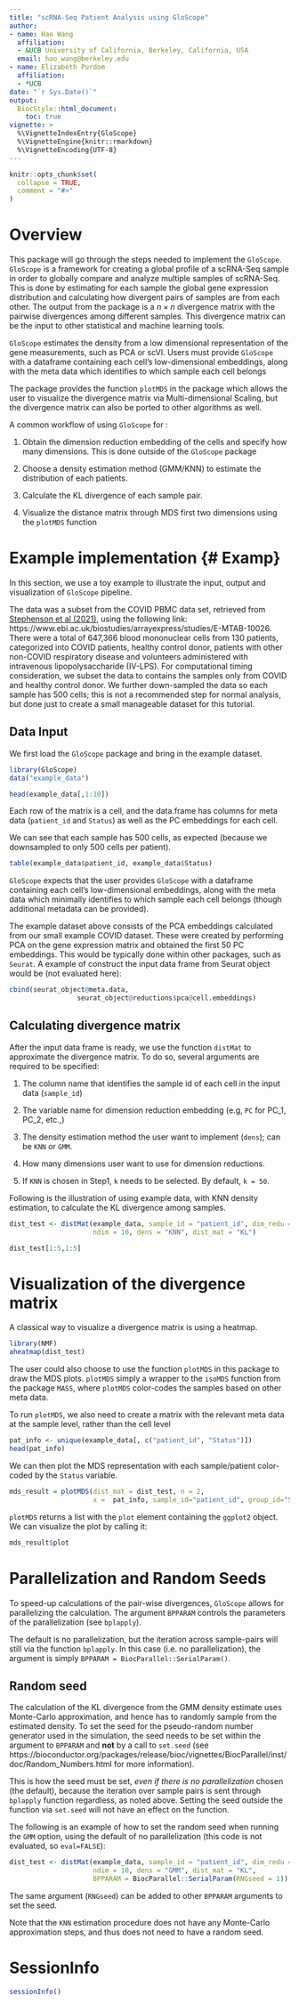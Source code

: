 ```yaml
---
title: "scRNA-Seq Patient Analysis using GloScope"
author:
- name: Hao Wang
  affiliation:
  - &UCB University of California, Berkeley, California, USA
  email: hao_wang@berkeley.edu
- name: Elizabeth Purdom
  affiliation:
  - *UCB
date: "`r Sys.Date()`"
output: 
  BiocStyle::html_document:
    toc: true
vignette: >
  %\VignetteIndexEntry{GloScope}
  %\VignetteEngine{knitr::rmarkdown}
  %\VignetteEncoding{UTF-8}
---
```


```r
knitr::opts_chunk$set(
  collapse = TRUE,
  comment = "#>"
)
```


# Overview {#Intro}

This package will go through the steps needed to implement the `GloScope`. `GloScope` is a framework for creating a global profile of a scRNA-Seq sample in order to globally compare and analyze multiple samples of scRNA-Seq. This is done by estimating for each sample the global gene expression distribution and calculating how divergent pairs of samples are from each other. The output from the package is a $n\times n$ divergence matrix with the pairwise divergences among different samples. This divergence matrix can be the input to other statistical and machine learning tools. 

`GloScope` estimates the density from a low dimensional representation of the gene measurements, such as PCA or scVI. Users must provide `GloScope` with a dataframe containing each cell's low-dimensional embeddings, along with the meta data which identifies to which sample each cell belongs

The package provides the function `plotMDS` in the package which allows the user to visualize the divergence matrix via Multi-dimensional Scaling, but the divergence matrix can also be ported to other algorithms as well.  


A common workflow of using `GloScope` for :

1. Obtain the dimension reduction embedding of the cells and specify how many dimensions. This is done outside of the `GloScope` package

2. Choose a density estimation method (GMM/KNN) to estimate the distribution of each patients.

3. Calculate the KL divergence of each sample pair.

4. Visualize the distance matrix through MDS first two dimensions using the `plotMDS` function 


# Example implementation {# Examp}

In this section, we use a toy example to illustrate the input, output and visualization of `GloScope` pipeline. 


The data was a subset from the COVID PBMC data set, retrieved from [Stephenson et al (2021)](https://doi.org/10.1038/s41591-021-01329-2), using the following link: https://www.ebi.ac.uk/biostudies/arrayexpress/studies/E-MTAB-10026. There were a total of 647,366 blood mononuclear cells from 130 patients, categorized into COVID patients, healthy control donor, patients with other non-COVID respiratory disease and volunteers administered with intravenous lipopolysaccharide (IV-LPS). For computational timing consideration, we subset the data to contains the samples only from COVID and healthy control donor. We further down-sampled the data so each sample has 500 cells; this is not a recommended step for normal analysis, but done just to create a small manageable dataset for this tutorial.


## Data Input

We first load the `GloScope` package and bring in the example dataset.

```r
library(GloScope)
data("example_data")
```

```r
head(example_data[,1:10])
```
Each row of the matrix is a cell, and the data.frame has columns for meta data (`patient_id` and `Status`) as well as the PC embeddings for each cell.

We can see that each sample has 500 cells, as expected (because we downsampled to only 500 cells per patient).

```r
table(example_data$patient_id, example_data$Status)
```


`GloScope` expects that the user provides `GloScope` with a dataframe containing each cell's low-dimensional embeddings, along with the meta data which minimally identifies to which sample each cell belongs (though additional metadata can be provided).

The example dataset above consists of the PCA embeddings calculated from our small example COVID dataset. These were created by performing PCA on the gene expression matrix and obtained the first 50 PC embeddings. This would be typically done within other packages, such as `Seurat`.  A example of construct the input data frame from Seurat object would be (not evaluated here):

```r
cbind(seurat_object@meta.data, 
                 seurat_object@reductions$pca@cell.embeddings)
```


## Calculating divergence matrix

After the input data frame is ready, we use the function `distMat` to approximate the divergence matrix. To do so, several arguments are required to be specified:

1. The column name that identifies the sample id of each cell in the input data (`sample_id`)

2. The variable name for dimension reduction embedding (e.g, `PC` for PC_1, PC_2, etc.,)

3. The density estimation method the user want to implement (`dens`); can be `KNN` or `GMM`. 

4. How many dimensions user want to use for dimension reductions.

5. If `KNN` is chosen in Step1, `k` needs to be selected. By default, `k = 50`.

Following is the illustration of using example data, with KNN density estimation, to calculate the KL divergence among samples.

```r
dist_test <- distMat(example_data, sample_id = "patient_id", dim_redu = "PC",
                     ndim = 10, dens = "KNN", dist_mat = "KL")

dist_test[1:5,1:5]
```

# Visualization of the divergence matrix

A classical way to visualize a divergence matrix is using a heatmap. 

```r
library(NMF)
aheatmap(dist_test)
```


The user could also choose to use the function `plotMDS` in this package to draw the MDS plots. `plotMDS` simply a wrapper to the `isoMDS` function from the package `MASS`, where `plotMDS` color-codes the samples based on other meta data. 

To run `plotMDS`, we also need to create a matrix with the relevant meta data at the sample level, rather than the cell level

```r
pat_info <- unique(example_data[, c("patient_id", "Status")])
head(pat_info)
```
We can then plot the MDS representation with each sample/patient color-coded by the `Status` variable. 

```r
mds_result = plotMDS(dist_mat = dist_test, n = 2,
                     x =  pat_info, sample_id="patient_id", group_id="Status")
```

`plotMDS` returns a list with the `plot` element containing the `ggplot2` object. We can visualize the plot by calling it:

```r
mds_result$plot
```


# Parallelization and Random Seeds

To speed-up calculations of the pair-wise divergences, `GloScope` allows for parallelizing the calculation. The argument `BPPARAM` controls the parameters of the parallelization (see `bplapply`). 

The default is no parallelization, but the iteration across sample-pairs will still via the function `bplapply`. In this case (i.e. no parallelization), the argument is simply `BPPARAM = BiocParallel::SerialParam()`. 

## Random seed 

The calculation of the KL divergence from the GMM density estimate uses Monte-Carlo approximation, and hence has to randomly sample from the estimated density. To set the seed for the pseudo-random number generator used in the simulation, the seed needs to be set within the argument to `BPPARAM` and **not** by a call to `set.seed` (see https://bioconductor.org/packages/release/bioc/vignettes/BiocParallel/inst/doc/Random_Numbers.html for more information). 

This is how the seed must be set, *even if there is no parallelization* chosen (the default), because the iteration over sample pairs is sent through `bplapply` function regardless, as noted above. Setting the seed outside the function via `set.seed` will not have an effect on the function. 

The following is an example of how to set the random seed when running the `GMM` option, using the default of no parallelization (this code is not evaluated, so `eval=FALSE`):

```r
dist_test <- distMat(example_data, sample_id = "patient_id", dim_redu = "PC",
                     ndim = 10, dens = "GMM", dist_mat = "KL",
                     BPPARAM = BiocParallel::SerialParam(RNGseed = 1))
```

The same argument (`RNGseed`) can be added to other `BPPARAM` arguments to set the seed.

Note that the `KNN` estimation procedure does not have any Monte-Carlo approximation steps, and thus does not need to have a random seed.

# SessionInfo {-}

```r
sessionInfo()
```
